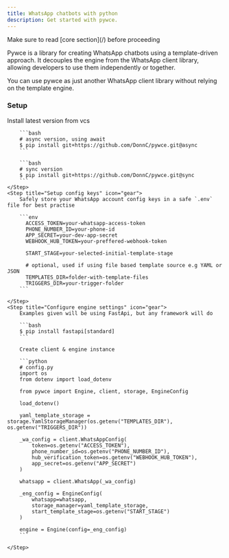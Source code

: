 ```yaml
---
title: WhatsApp chatbots with python
description: Get started with pywce.
---
```


<Warning>
 Make sure to read [core section](/) before proceeding
</Warning>

Pywce is a library for creating WhatsApp chatbots using a template-driven approach.
It decouples the engine from the WhatsApp client library, allowing developers to use them independently or together.

<Info>
  You can use pywce as just another WhatsApp client library without relying on
  the template engine.
</Info>

### Setup

<Steps>
    <Step title="Install library" icon="python">
        Install latest version from vcs

        ```bash
        # async version, using await
        $ pip install git+https://github.com/DonnC/pywce.git@async
        ```

        ```bash
        # sync version
        $ pip install git+https://github.com/DonnC/pywce.git@sync
        ```
    </Step>
    <Step title="Setup config keys" icon="gear">
        Safely store your WhatsApp account config keys in a safe `.env` file for best practise

        ```env
          ACCESS_TOKEN=your-whatsapp-access-token
          PHONE_NUMBER_ID=your-phone-id
          APP_SECRET=your-dev-app-secret
          WEBHOOK_HUB_TOKEN=your-preffered-webhook-token

          START_STAGE=your-selected-initial-template-stage

          # optional, used if using file based template source e.g YAML or JSON
          TEMPLATES_DIR=folder-with-template-files
          TRIGGERS_DIR=your-trigger-folder
        ```

    </Step>
    <Step title="Configure engine settings" icon="gear">
        Examples given will be using FastApi, but any framework will do

        ```bash
        $ pip install fastapi[standard]
        ```

        Create client & engine instance

        ```python
        # config.py
        import os
        from dotenv import load_dotenv

        from pywce import Engine, client, storage, EngineConfig

        load_dotenv()

        yaml_template_storage = storage.YamlStorageManager(os.getenv("TEMPLATES_DIR"), os.getenv("TRIGGERS_DIR"))

        _wa_config = client.WhatsAppConfig(
            token=os.getenv("ACCESS_TOKEN"),
            phone_number_id=os.getenv("PHONE_NUMBER_ID"),
            hub_verification_token=os.getenv("WEBHOOK_HUB_TOKEN"),
            app_secret=os.getenv("APP_SECRET")
        )

        whatsapp = client.WhatsApp(_wa_config)

        _eng_config = EngineConfig(
            whatsapp=whatsapp,
            storage_manager=yaml_template_storage,
            start_template_stage=os.getenv("START_STAGE")
        )

        engine = Engine(config=_eng_config)
        ```

    </Step>
</Steps>
